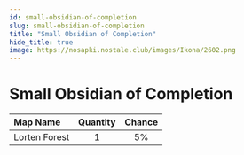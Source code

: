 ```yaml
---
id: small-obsidian-of-completion
slug: small-obsidian-of-completion
title: "Small Obsidian of Completion"
hide_title: true
image: https://nosapki.nostale.club/images/Ikona/2602.png
---
```



# <ItemIcon iconId="2602" height="32"/> Small Obsidian of Completion
|Map Name|Quantity|Chance|
|:--|:-:|:-:|
|Lorten Forest|1|5%|

